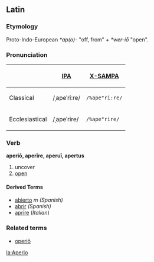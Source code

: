 ==Latin==
===Etymology===
Proto-Indo-European ''*ap(o)-'' "off, from" + ''*wer-iō'' "open".

===Pronunciation===
{| border=1 cellpadding=5
! !! [[w:International Phonetic Alphabet|IPA]] !! [[w:X-SAMPA|X-SAMPA]]
|-
! Classical
| /ˌapeˈriːre/ || <tt>/%ape"ri:re/</tt>
|-
! Ecclesiastical
| /ˌapeˈrire/ || <tt>/%ape"rire/</tt>
|}


===Verb===
'''aperiō, aperīre, aperuī, apertus'''

# uncover
# [[open]]

====Derived Terms====
*[[abierto]] ''m'' ''(Spanish)''
*[[abrir]] ''(Spanish)''
*[[aprire]] (''Italian'')

===Related terms===
* [[operio|operiō]]



[[la:Aperio]]